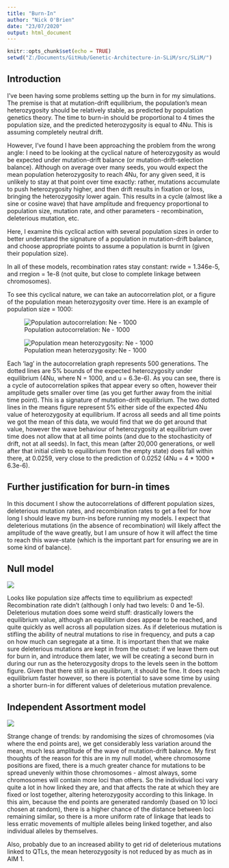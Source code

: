 ```yaml
---
title: "Burn-In"
author: "Nick O'Brien"
date: "23/07/2020"
output: html_document
---
```


```r
knitr::opts_chunk$set(echo = TRUE)
setwd("Z:/Documents/GitHub/Genetic-Architecture-in-SLiM/src/SLiM/")
```

## Introduction

I've been having some problems setting up the burn in for my simulations. The premise is that at mutation-drift equilibrium, the population's mean heterozygosity should be relatively stable, as predicted by population genetics theory. The time to burn-in should be proportional to 4 times the population size, and the predicted heterozygosity is equal to 4Nu. This is assuming completely neutral drift. 

However, I've found I have been approaching the problem from the wrong angle: I need to be looking at the cyclical nature of heterozygosity as would be expected under mutation-drift balance (or mutation-drift-selection balance). Although on average over many seeds, you would expect the mean population heterozygosity to reach 4Nu, for any given seed, it is unlikely to stay at that point over time exactly: rather, mutations accumulate to push heterozygosity higher, and then drift results in fixation or loss, bringing the heterozygosity lower again. This results in a cycle (almost like a sine or cosine wave) that have amplitude and frequency proportional to population size, mutation rate, and other parameters - recombination, deleterious mutation, etc.

Here, I examine this cyclical action with several population sizes in order to better understand the signature of a population in mutation-drift balance, and choose appropriate points to assume a population is burnt in (given their population size).

In all of these models, recombination rates stay constant: rwide = 1.346e-5, and rregion = 1e-8 (not quite, but close to complete linkage between chromosomes).

To see this cyclical nature, we can take an autocorrelation plot, or a figure of the population mean heterozygosity over time. Here is an example of population size = 1000:


![Population autocorrelation: Ne - 1000](Z:/Documents/GitHub/Genetic-Architecture-in-SLiM/src/SLiM/autocorr_Ne1000_example.png)

![Population mean heterozygosity: Ne - 1000](Z:/Documents/GitHub/Genetic-Architecture-in-SLiM/src/SLiM/meanH_NULL_Ne1000.png)

Each 'lag' in the autocorrelation graph represents 500 generations.
The dotted lines are 5% bounds of the expected heterozygosity under equilibrium (4Nu, where N = 1000, and u = 6.3e-6).
As you can see, there is a cycle of autocorrelation spikes that appear every so often, however their amplitude gets smaller over time (as you get further away from the initial time point). This is a signature of mutation-drift equilibrium. The two dotted lines in the means figure represent 5% either side of the expected 4Nu value of heterozygosity at equilibrium. If across all seeds and all time points we got the mean of this data, we would find that we do get around that value, however the wave behaviour of heterozygosity at equilibrium over time does not allow that at all time points (and due to the stochasticity of drift, not at all seeds).
In fact, this mean (after 20,000 generations, or well after that initial climb to equilibrium from the empty state) does fall within there, at 0.0259, very close to the prediction of 0.0252 (4Nu = 4 * 1000 * 6.3e-6).

## Further justification for burn-in times

In this document I show the autocorrelations of different population sizes, deleterious mutation rates, and recombination rates to get a feel for how long I should leave my burn-ins before running my models.
I expect that deleterious mutations (in the absence of recombination) will likely affect the amplitude of the wave greatly, but I am unsure of how it will affect the time to reach this wave-state (which is the important part for ensuring we are in some kind of balance).


## Null model

![](Z:/Documents/GitHub/Genetic-Architecture-in-SLiM/src/SLiM/meanH_AIM1.png)

Looks like population size affects time to equilibrium as expected! Recombination rate didn't (although I only had two levels: 0 and 1e-5). Deleterious mutation does some weird stuff: drastically lowers the equilibrium value, although an equilibrium does appear to be reached, and quite quickly as well across all population sizes. As if deleterious mutation is stifling the ability of neutral mutations to rise in frequency, and puts a cap on how much can segregate at a time.
It is important then that we make sure deleterious mutations are kept in from the outset: if we leave them out for burn in, and introduce them later, we will be creating a second burn in during our run as the heterozygosity drops to the levels seen in the bottom figure. Given that there still is an equilibrium, it should be fine. It does reach equilibrium faster however, so there is potential to save some time by using a shorter burn-in for different values of deleterious mutation prevalence.


## Independent Assortment model

![](Z:/Documents/GitHub/Genetic-Architecture-in-SLiM/src/SLiM/meanH_AIM2.png)

Strange change of trends: by randomising the sizes of chromosomes (via where the end points are), we get considerably less variation around the mean, much less amplitude of the wave of mutation-drift balance. My first thoughts of the reason for this are in my null model, where chromosome positions are fixed, there is a much greater chance for mutations to be spread unevenly within those chromosomes - almost always, some chromosomes will contain more loci than others. So the individual loci vary quite a lot in how linked they are, and that affects the rate at which they are fixed or lost together, altering heterozygosity according to this linkage. In this aim, because the end points are generated randomly (based on 10 loci chosen at random), there is a higher chance of the distance between loci remaining similar, so there is a more uniform rate of linkage that leads to less erratic movements of multiple alleles being linked together, and also individual alleles by themselves.

Also, probably due to an increased ability to get rid of deleterious mutations linked to QTLs, the mean heterozygosity is not reduced by as much as in AIM 1.